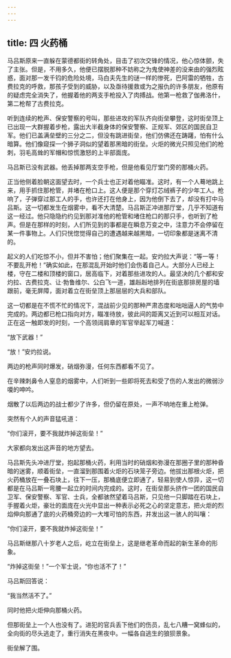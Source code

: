```yaml
---
---
---
```

title: 四 火药桶
---




马吕斯原来一直躲在蒙德都街的转角处，目击了初次交锋的情况，他心惊体颤，失了主张。但是，不用多久，他便已摆脱那种不妨称之为鬼使神差的没来由的强烈眩惑，面对那一发千钧的危险处境，马白夫先生的谜一样的惨死，巴阿雷的牺牲，古费拉克的呼救，那孩子受到的威胁，以及亟待援救或为之报仇的许多朋友，他原有的疑虑完全消失了，他握着他的两支手枪投入了肉搏战。他第一枪救了伽弗洛什，第二枪帮了古费拉克。

听到连续的枪声、保安警察的号叫，那些进攻的军队齐向街垒攀登，这时街垒顶上已出现一大群握着步枪，露出大半截身体的保安警察、正规军、郊区的国民自卫军。他们已盖满垒壁的三分之二，但没有跳进街垒，他们仿佛还在踌躇，怕有什么暗算。他们像窥探一个狮子洞似的望着那黑暗的街垒。火炬的微光只照见他们的枪刺，羽毛高耸的军帽和惊慌激怒的上半部面庞。

马吕斯已没有武器。他丢掉那两支空手枪，但是他看见厅堂门旁的那桶火药。

正当他侧着脸朝这面望去时，一个兵士也正对着他瞄准。这时，有一个人蓦地跳上来，用手抓住那枪管，并堵在枪口上。这人便是那个穿灯芯绒裤子的少年工人。枪响了，子弹穿过那工人的手，也许还打在他身上，因为他倒下去了，却没有打中马吕斯。这一切都发生在烟雾中，看不大清楚。马吕斯正冲进那厅堂，几乎不知道有这一经过。他只隐隐约约见到那对准他的枪管和堵住枪口的那只手，也听到了枪声。但是在那样的时刻，人们所见到的事都是在瞬息万变之中，注意力不会停留在某一件事物上。人们只恍惚觉得自己的遭遇越来越黑暗，一切印象都是迷离不清的。

起义的人们吃惊不小，但并不害怕；他们聚集在一起。安灼拉大声说：“等一等！不要乱开枪！”确实如此，在那混乱开始时他们会伤着自己人。大部分人已经上楼，守在二楼和顶楼的窗口，居高临下，对着那些进攻的人。最坚决的几个都和安灼拉、古费拉克、让·勃鲁维尔、公白飞一道，雄赳赳地排列在街底那排房屋的墙跟前，毫无屏障，面对着立在街垒顶上那层层的大兵和部队。

这一切都是在不慌不忙的情况下，混战前少见的那种严肃态度和咄咄逼人的气势中完成的。两边都已枪口指向对方，瞄准待放，彼此间的距离又近到可以相互对话。正在这一触即发的时刻，一个高领阔肩章的军官举起军刀喊道：

“放下武器！”

“放！”安灼拉说。

两边的枪声同时爆发，硝烟弥漫，任何东西都看不见了。

在辛辣刺鼻令人窒息的烟雾中，人们听到一些即将死去和受了伤的人发出的微弱沙嗄的呻吟。

烟散了以后两边的战士都少了许多，但仍留在原处，一声不响地在重上枪弹。

突然有个人的声音猛吼道：

“你们滚开，要不我就炸掉这街垒！”

大家都向发出这声音的地方望去。

马吕斯先头冲进厅堂，抱起那桶火药，利用当时的硝烟和弥漫在那圈子里的那种昏暗的迷雾，顺着街垒，一直溜到那围着火炬的石块笼子旁边。他拔出那根火炬，把火药桶放在一叠石块上，往下一压，那桶底便立即通了，轻易到使人惊异，这一切都是在马吕斯一弯腰一起立的时间内完成的。这时，在街垒那头挤作一团的国民自卫军、保安警察、军官、士兵，全都骇然望着马吕斯，只见他一只脚踏在石块上，手握着火炬，豪壮的面庞在火光中显出一种表示必死之心的坚定意志，把火炬的烈焰伸向那通了底的火药桶旁边的一大堆可怕的东西，并发出这一骇人的叫嚷：

“你们滚开，要不我就炸掉这街垒！”

马吕斯继那八十岁老人之后，屹立在街垒上，这是继老革命而起的新生革命的形象。

“炸掉这街垒！”一个军士说，“你也活不了！”

马吕斯回答说：

“我当然活不了。”

同时他把火炬伸向那桶火药。

但那街垒上一个人也没有了。进犯的官兵丢下他们的伤员，乱七八糟一窝蜂似的，全向街的尽头逃走了，重行消失在黑夜中。一幅各自逃生的狼狈景象。

街垒解了围。